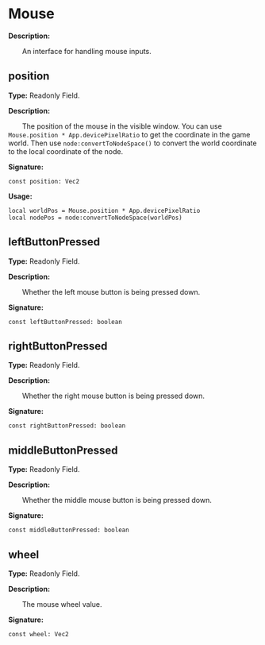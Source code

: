 # Mouse

**Description:**

&emsp;&emsp;An interface for handling mouse inputs.

## position

**Type:** Readonly Field.

**Description:**

&emsp;&emsp;The position of the mouse in the visible window.
You can use `Mouse.position * App.devicePixelRatio` to get the coordinate in the game world.
Then use `node:convertToNodeSpace()` to convert the world coordinate to the local coordinate of the node.

**Signature:**
```tl
const position: Vec2
```

**Usage:**
```tl
local worldPos = Mouse.position * App.devicePixelRatio
local nodePos = node:convertToNodeSpace(worldPos)
```

## leftButtonPressed

**Type:** Readonly Field.

**Description:**

&emsp;&emsp;Whether the left mouse button is being pressed down.

**Signature:**
```tl
const leftButtonPressed: boolean
```

## rightButtonPressed

**Type:** Readonly Field.

**Description:**

&emsp;&emsp;Whether the right mouse button is being pressed down.

**Signature:**
```tl
const rightButtonPressed: boolean
```

## middleButtonPressed

**Type:** Readonly Field.

**Description:**

&emsp;&emsp;Whether the middle mouse button is being pressed down.

**Signature:**
```tl
const middleButtonPressed: boolean
```

## wheel

**Type:** Readonly Field.

**Description:**

&emsp;&emsp;The mouse wheel value.

**Signature:**
```tl
const wheel: Vec2
```
